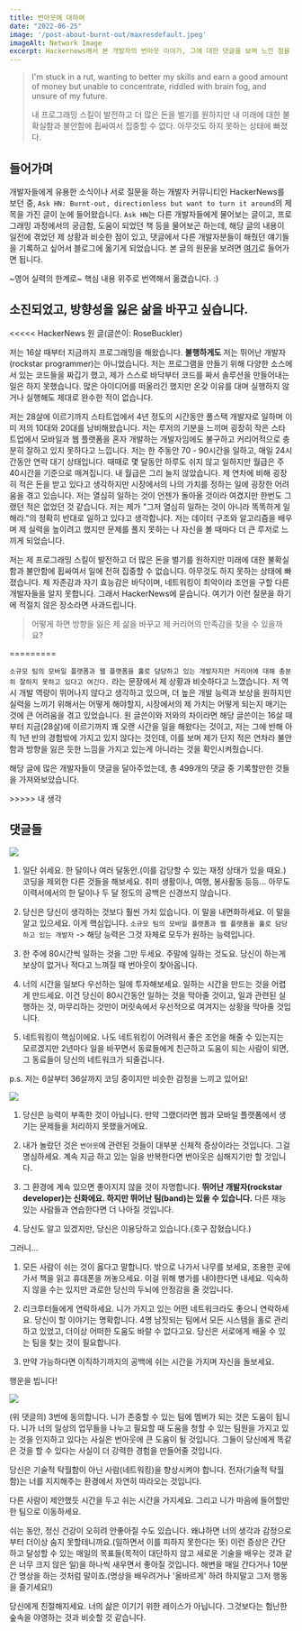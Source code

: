 ```yaml
---
title: 번아웃에 대하여
date: "2022-06-25"
image: '/post-about-burnt-out/maxresdefault.jpeg'
imageAlt: Network Image
excerpt: Hackernews에서 본 개발자의 번아웃 이야기, 그에 대한 댓글을 보며 느낀 점을 적었습니다.
---
```


> I'm stuck in a rut, wanting to better my skills and earn a good amount of money but unable to concentrate,
riddled with brain fog, and unsure of my future.
>
> 내 프로그래밍 스킬이 발전하고 더 많은 돈을 벌기를 원하지만 내 미래에 대한 불확실함과 불안함에 휩싸여서 집중할 수 없다.
아무것도 하지 못하는 상태에 빠졌다.

## 들어가며

개발자들에게 유용한 소식이나 서로 질문을 하는 개발자 커뮤니티인 HackerNews를 보던 중,
`Ask HN: Burnt-out, directionless but want to turn it around`의 제목을 가진 글이 눈에 들어왔습니다.
`Ask HN`는 다른 개발자들에게 물어보는 글이고, 프로그래밍 과정에서의 궁금함, 도움이 되었던 책 등을 물어보곤 하는데,
해당 글의 내용이 일전에 겪었던 제 상황과 비슷한 점이 있고, 댓글에서 다른 개발자분들이 해줬던 얘기들을 기록하고 싶어서
블로그에 옮기게 되었습니다. 본 글의 원문을 보려면 [여기](https://news.ycombinator.com/item?id=31565514)로 들어가면 됩니다.

~영어 실력의 한계로~ 핵심 내용 위주로 번역해서 옮겼습니다. :)

## 소진되었고, 방향성을 잃은 삶을 바꾸고 싶습니다.

&lt;&lt;&lt;&lt;&lt; HackerNews 원 글(글쓴이: RoseBuckler)

저는 16살 때부터 지금까지 프로그래밍을 해왔습니다. **불행하게도** 저는 뛰어난 개발자(rockstar programmer)는 아니었습니다.
저는 프로그램을 만들기 위해 다양한 소스에서 있는 코드들을 짜깁기 했고, 제가 스스로 바닥부터 코드를 짜서 솔루션을 만들어내는 일은
하지 못했습니다. 많은 아이디어를 떠올리긴 했지만 온갖 이유를 대며 실행하지 않거나 실행해도 제대로 완수한 적이 없습니다.

저는 28살에 이르기까지 스타트업에서 4년 정도의 시간동안 풀스택 개발자로 일하며 이미 저의 10대와 20대를 낭비해왔습니다.
저는 루저의 기분을 느끼며 굉장히 작은 스타트업에서 모바일과 웹 플랫폼을 혼자 개발하는 개발자임에도 불구하고 커리어적으로
충분히 잘하고 있지 못하다고 느낍니다. 저는 한 주동안 70 - 90시간을 일하고, 매일 24시간동안 연락 대기 상태입니다. 때때로
몇 달동안 하루도 쉬지 않고 일하지만 월급은 주 40시간을 기준으로 매겨집니다. 내 월급은 그리 늘지 않았습니다. 제 연차에 비해 굉장히
적은 돈을 받고 있다고 생각하지만 시장에서의 나의 가치를 정하는 일에 굉장한 어려움을 겪고 있습니다. 저는 열심히 일하는 것이
언젠가 돌아올 것이라 여겼지만 한번도 그랬던 적은 없었던 것 같습니다. 저는 제가 "그저 열심히 일하는 것이 아니라 똑똑하게 일해라."의 정확히
반대로 일하고 있다고 생각합니다. 저는 데이터 구조와 알고리즘을 배우며 제 실력을 높이려고 했지만 문제를 풀지 못하는 나 자신을 볼 때마다
더 큰 루저로 느끼게 되었습니다.

저는 제 프로그래밍 스킬이 발전하고 더 많은 돈을 벌기를 원하지만 미래에 대한 불확실함과 불안함에 휩싸여서 일에 전혀 집중할 수 없습니다.
아무것도 하지 못하는 상태에 빠졌습니다. 제 자존감과 자기 효능감은 바닥이며, 네트워킹이 최악이라 조언을 구할 다른 개발자들을 알지 못합니다.
그래서 HackerNews에 묻습니다. 여기가 이런 질문을 하기에 적절치 않은 장소라면 사과드립니다.

> 어떻게 하면 방향을 잃은 제 삶을 바꾸고 제 커리어의 만족감을 찾을 수 있을까요? 

=========

`소규모 팀의 모바일 플랫폼과 웹 플랫폼을 홀로 담당하고 있는 개발자지만 커리어에 대해 충분히 잘하지 못하고 있다고 여긴다.`
라는 문장에서 제 상황과 비슷하다고 느꼈습니다. 저 역시 개발 역량이 뛰어나지 않다고 생각하고 있으며, 더 높은 개발 능력과
보상을 원하지만 실력을 느끼기 위해서는 어떻게 해야할지, 시장에서의 제 가치는 어떻게 되는지 매기는 것에 큰 어려움을 겪고
있었습니다. 원 글쓴이와 저와의 차이라면 해당 글쓴이는 16살 때부터 지금(28살)에 이르기까지 꽤 오랜 시간을 일을 해왔다는 것이고,
저는 그에 반해 아직 1년 반의 경험밖에 가지고 있지 않다는 것인데, 이를 보며 제가 단지 적은 연차라 불안함과 방향을 잃은 듯한 느낌을
가지고 있는게 아니라는 것을 확인시켜줬습니다.

해당 글에 많은 개발자들이 댓글을 달아주었는데, 총 499개의 댓글 중 기록할만한 것들을 가져와보았습니다.  


&gt;&gt;&gt;&gt;&gt; 내 생각

## 댓글들

<div className="mx-auto" style={{maxWidth: 800}}>
    <Image
        layout="responsive"
        src={"/post-about-burnt-out/comment-1.png"}
        width={865}
        height={251}
    />
</div>

1. 일단 쉬세요. 한 달이나 여러 달동안.(이를 감당할 수 있는 재정 상태가 있을 때요.) 코딩을 제외한
다른 것들을 해보세요. 취미 생활이나, 여행, 봉사활동 등등... 아무도 이력서에서의 한 달이나 두 달 정도의 공백은
신경쓰지 않습니다.

2. 당신은 당신이 생각하는 것보다 훨씬 가치 있습니다. 이 말을 내면화하세요. 이 말을 알고 있으세요. 이게 핵심입니다.
`소규모 팀의 모바일 플랫폼과 웹 플랫폼을 홀로 담당하고 있는 개발자` -> 해당 능력은 그것 자체로 모두가 원하는 능력입니다.

3. 한 주에 80시간씩 일하는 것을 그만 두세요. 주말에 일하는 것도요. 당신이 하는게 보상이 없거나 적다고 느껴질 때 번아웃이 찾아옵니다.

4. 너의 시간을 일보다 우선하는 일에 투자해보세요. 일하는 시간을 만드는 것을 어렵게 만드세요. 이건 당신이 80시간동안
일하는 것을 막아줄 것이고, 일과 관련된 실행하는 것, 마무리하는 것만이 머릿속에서 우선적으로 여겨지는 상황을 막아줄 것입니다.

5. 네트워킹이 핵심이에요. 나도 네트워킹이 어려워서 좋은 조언을 해줄 수 있는지는 모르겠지만 2년마다 일을 바꾸면서 동료들에게 친근하고
도움이 되는 사람이 되면, 그 동료들이 당신의 네트워크가 되줄겁니다.

p.s. 저는 6살부터 36살까지 코딩 중이지만 비슷한 감정을 느끼고 있어요!

<div className="mx-auto" style={{maxWidth: 800}}>
    <Image
        layout="responsive"
        src={"/post-about-burnt-out/comment-2.png"}
        width={1576}
        height={371}
    />
</div>

1. 당신은 능력이 부족한 것이 아닙니다. 만약 그랬더라면 웹과 모바일 플랫폼에서 생기는 문제들을 처리하지 못했을거에요.

2. 내가 놀랐던 것은 `번아웃`에 관련된 것들이 대부분 신체적 증상이라는 것입니다. 그걸 명심하세요. 계속 지금 하고 있는 일을 반복한다면 번아웃은 심해지기만 할 것입니다.

3. 그 환경에 계속 있으면 좋아지지 않을 것이 자명합니다. **뛰어난 개발자(rockstar developer)는 신화에요. 하지만 뛰어난 팀(band)는 있을 수 있습니다.** 다른 재능있는 사람들과
연습한다면 더 나아질 것입니다.

4. 당신도 알고 있겠지만, 당신은 이용당하고 있습니다.(호구 잡혔습니다.)

그러니...

1. 모든 사람이 쉬는 것이 옳다고 말합니다. 밖으로 나가서 나무를 보세요, 조용한 곳에 가서 책을 읽고 휴대폰을 꺼놓으세요. 이걸 위해 병가를 내야한다면 내세요.
익숙하지 않을 수는 있지만 과로한 당신의 두뇌에 안정감을 줄 것입니다.

2. 리크루터들에게 연락하세요. 니가 가지고 있는 어떤 네트워크라도 좋으니 연락하세요. 당신이 할 이야기는 명확합니다. 4명 남짓되는 팀에서 모든 시스템을 홀로 관리하고 있었고,
더이상 어떠한 도움도 바랄 수 없다고요. 당신은 서로에게 배울 수 있는 팀을 찾는 것이 필요합니다.

3. 만약 가능하다면 이직하기까지의 공백에 쉬는 시간을 가지며 자신을 돌보세요.

행운을 빕니다!


<div className="mx-auto" style={{maxWidth: 800}}>
    <Image
        layout="responsive"
        src={"/post-about-burnt-out/comment-3.png"}
        width={1535}
        height={272}
    />
</div>

(위 댓글의) 3번에 동의합니다. 니가 존중할 수 있는 팀에 멤버가 되는 것은 도움이 됩니다. 니가 너의 일상의 업무들을 나누고 필요할 때 도움을 청할 수 있는 팀원을 가지고 있는 것을
인지하고 있다는 사실은 번아웃에 큰 도움이 될 것입니다. 그들이 당신에게 똑같은 것을 할 수 있다는 사실이 더 강력한 경험을 만들어줄 것입니다.

당신은 기술적 탁월함이 아닌 사람(네트워킹)을 향상시켜야 합니다. 전자(기술적 탁월함)는 너를 지지해주는 환경에서 자연히 따라오는 것입니다.

다른 사람이 제안했듯 시간을 두고 쉬는 시간을 가지세요. 그리고 니가 마음에 들어할만한 팀으로 이동하세요.

쉬는 동안, 정신 건강이 오히려 안좋아질 수도 있습니다. 왜냐하면 너의 생각과 감정으로부터 더이상 숨지 못할테니까요.(일하면서 이를 피하지 못한다는 뜻)
이런 증상은 간단하고 달성할 수 있는 매일의 목표들(목적이 대단하지 않고 새로운 기술을 배우는 것과 같은 너무 크지 않은 일)을 하나씩 새우면서 좋아질 것입니다.
해변을 매일 간다거나 10분간 명상을 하는 것처럼 말이죠.(명상을 배우려거나 '올바르게' 하려 하지말고 그저 행동을 즐기세요!)

당신에게 친절해지세요.
너의 삶은 이기기 위한 레이스가 아닙니다. 그것보다는 험난한 숲속을 야영하는 것과 비슷할 것 같습니다.


